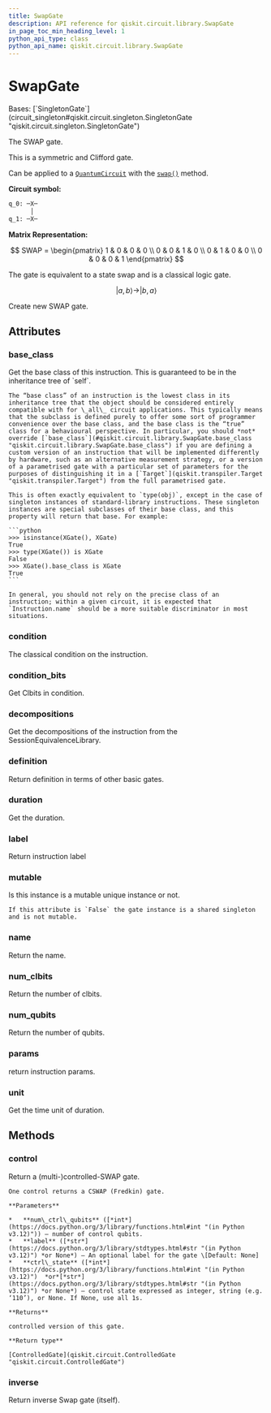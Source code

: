 ```yaml
---
title: SwapGate
description: API reference for qiskit.circuit.library.SwapGate
in_page_toc_min_heading_level: 1
python_api_type: class
python_api_name: qiskit.circuit.library.SwapGate
---
```


# SwapGate

<Class id="qiskit.circuit.library.SwapGate" isDedicatedPage={true} github="https://github.com/qiskit/qiskit/tree/stable/0.46/qiskit/circuit/library/standard_gates/swap.py" signature="qiskit.circuit.library.SwapGate(*args, _force_mutable=False, **kwargs)">
  Bases: [`SingletonGate`](circuit_singleton#qiskit.circuit.singleton.SingletonGate "qiskit.circuit.singleton.SingletonGate")

  The SWAP gate.

  This is a symmetric and Clifford gate.

  Can be applied to a [`QuantumCircuit`](qiskit.circuit.QuantumCircuit "qiskit.circuit.QuantumCircuit") with the [`swap()`](qiskit.circuit.QuantumCircuit#swap "qiskit.circuit.QuantumCircuit.swap") method.

  **Circuit symbol:**

  ```python
  q_0: ─X─
        │
  q_1: ─X─
  ```

  **Matrix Representation:**

$$
SWAP =
\begin{pmatrix}
1 & 0 & 0 & 0 \\
0 & 0 & 1 & 0 \\
0 & 1 & 0 & 0 \\
0 & 0 & 0 & 1
\end{pmatrix}
$$

  The gate is equivalent to a state swap and is a classical logic gate.

$$
|a, b\rangle \rightarrow |b, a\rangle
$$

  Create new SWAP gate.

  ## Attributes

  ### base\_class

  <Attribute id="qiskit.circuit.library.SwapGate.base_class">
    Get the base class of this instruction. This is guaranteed to be in the inheritance tree of `self`.

    The “base class” of an instruction is the lowest class in its inheritance tree that the object should be considered entirely compatible with for \_all\_ circuit applications. This typically means that the subclass is defined purely to offer some sort of programmer convenience over the base class, and the base class is the “true” class for a behavioural perspective. In particular, you should *not* override [`base_class`](#qiskit.circuit.library.SwapGate.base_class "qiskit.circuit.library.SwapGate.base_class") if you are defining a custom version of an instruction that will be implemented differently by hardware, such as an alternative measurement strategy, or a version of a parametrised gate with a particular set of parameters for the purposes of distinguishing it in a [`Target`](qiskit.transpiler.Target "qiskit.transpiler.Target") from the full parametrised gate.

    This is often exactly equivalent to `type(obj)`, except in the case of singleton instances of standard-library instructions. These singleton instances are special subclasses of their base class, and this property will return that base. For example:

    ```python
    >>> isinstance(XGate(), XGate)
    True
    >>> type(XGate()) is XGate
    False
    >>> XGate().base_class is XGate
    True
    ```

    In general, you should not rely on the precise class of an instruction; within a given circuit, it is expected that `Instruction.name` should be a more suitable discriminator in most situations.
  </Attribute>

  ### condition

  <Attribute id="qiskit.circuit.library.SwapGate.condition">
    The classical condition on the instruction.
  </Attribute>

  ### condition\_bits

  <Attribute id="qiskit.circuit.library.SwapGate.condition_bits">
    Get Clbits in condition.
  </Attribute>

  ### decompositions

  <Attribute id="qiskit.circuit.library.SwapGate.decompositions">
    Get the decompositions of the instruction from the SessionEquivalenceLibrary.
  </Attribute>

  ### definition

  <Attribute id="qiskit.circuit.library.SwapGate.definition">
    Return definition in terms of other basic gates.
  </Attribute>

  ### duration

  <Attribute id="qiskit.circuit.library.SwapGate.duration">
    Get the duration.
  </Attribute>

  ### label

  <Attribute id="qiskit.circuit.library.SwapGate.label">
    Return instruction label
  </Attribute>

  ### mutable

  <Attribute id="qiskit.circuit.library.SwapGate.mutable">
    Is this instance is a mutable unique instance or not.

    If this attribute is `False` the gate instance is a shared singleton and is not mutable.
  </Attribute>

  ### name

  <Attribute id="qiskit.circuit.library.SwapGate.name">
    Return the name.
  </Attribute>

  ### num\_clbits

  <Attribute id="qiskit.circuit.library.SwapGate.num_clbits">
    Return the number of clbits.
  </Attribute>

  ### num\_qubits

  <Attribute id="qiskit.circuit.library.SwapGate.num_qubits">
    Return the number of qubits.
  </Attribute>

  ### params

  <Attribute id="qiskit.circuit.library.SwapGate.params">
    return instruction params.
  </Attribute>

  ### unit

  <Attribute id="qiskit.circuit.library.SwapGate.unit">
    Get the time unit of duration.
  </Attribute>

  ## Methods

  ### control

  <Function id="qiskit.circuit.library.SwapGate.control" signature="control(num_ctrl_qubits=1, label=None, ctrl_state=None)">
    Return a (multi-)controlled-SWAP gate.

    One control returns a CSWAP (Fredkin) gate.

    **Parameters**

    *   **num\_ctrl\_qubits** ([*int*](https://docs.python.org/3/library/functions.html#int "(in Python v3.12)")) – number of control qubits.
    *   **label** ([*str*](https://docs.python.org/3/library/stdtypes.html#str "(in Python v3.12)") *or None*) – An optional label for the gate \[Default: None]
    *   **ctrl\_state** ([*int*](https://docs.python.org/3/library/functions.html#int "(in Python v3.12)")  *or*[*str*](https://docs.python.org/3/library/stdtypes.html#str "(in Python v3.12)") *or None*) – control state expressed as integer, string (e.g. ‘110’), or None. If None, use all 1s.

    **Returns**

    controlled version of this gate.

    **Return type**

    [ControlledGate](qiskit.circuit.ControlledGate "qiskit.circuit.ControlledGate")
  </Function>

  ### inverse

  <Function id="qiskit.circuit.library.SwapGate.inverse" signature="inverse()">
    Return inverse Swap gate (itself).
  </Function>
</Class>

